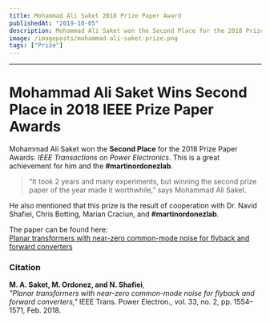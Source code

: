 ```yaml
---
title: Mohammad Ali Saket 2018 Prize Paper Award
publishedAt: "2019-10-05"
description: Mohammad Ali Saket won the Second Place for the 2018 Prize Paper Awards IEEE Transactions on Power Electronics. This is a great achievement for him and the #martinordonezlab.
image: /imageposts/mohammad-ali-saket-prize.png
tags: ["Prize"]
---
```

---

# Mohammad Ali Saket Wins Second Place in 2018 IEEE Prize Paper Awards

Mohammad Ali Saket won the **Second Place** for the 2018 Prize Paper Awards: *IEEE Transactions on Power Electronics*. This is a great achievement for him and the **#martinordonezlab**.

> “It took 2 years and many experiments, but winning the second prize paper of the year made it worthwhile,” says Mohammad Ali Saket.

He also mentioned that this prize is the result of cooperation with Dr. Navid Shafiei, Chris Botting, Marian Craciun, and **#martinordonezlab**.

The paper can be found here:  
[Planar transformers with near-zero common-mode noise for flyback and forward converters](https://lnkd.in/dqNQuDd)

### Citation
**M. A. Saket, M. Ordonez, and N. Shafiei**,  
*"Planar transformers with near-zero common-mode noise for flyback and forward converters,"* IEEE Trans. Power Electron., vol. 33, no. 2, pp. 1554–1571, Feb. 2018.
